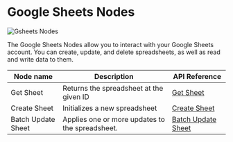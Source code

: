 # Google Sheets Nodes


<Image src={gsheetsNodes} alt='Gsheets Nodes' width={1200} />

The Google Sheets Nodes allow you to interact with your Google Sheets account. You can create, update, and delete
spreadsheets, as well as read and write data to them.

| Node name          | Description                                     | API Reference                                                                                             |
| ------------------ | ----------------------------------------------- | --------------------------------------------------------------------------------------------------------- |
| Get Sheet          | Returns the spreadsheet at the given ID         | [Get Sheet](https://developers.google.com/sheets/api/reference/rest/v4/spreadsheets/get)                  |
| Create Sheet       | Initializes a new spreadsheet                   | [Create Sheet](https://developers.google.com/sheets/api/reference/rest/v4/spreadsheets/create)            |
| Batch Update Sheet | Applies one or more updates to the spreadsheet. | [Batch Update Sheet](https://developers.google.com/sheets/api/reference/rest/v4/spreadsheets/batchUpdate) |
